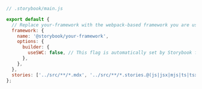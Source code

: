 ```js
// .storybook/main.js

export default {
  // Replace your-framework with the webpack-based framework you are using (e.g., react-webpack5)
  framework: {
    name: '@storybook/your-framework',
    options: {
      builder: {
        useSWC: false, // This flag is automatically set by Storybook for all new Webpack5 projects (except Angular) in Storybook 7.6
      },
    },
  },
  stories: ['../src/**/*.mdx', '../src/**/*.stories.@(js|jsx|mjs|ts|tsx)'],
};
```
